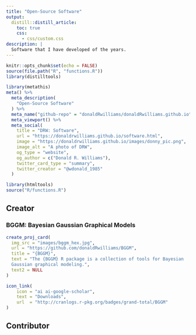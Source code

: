 ```yaml
---
title: "Open-Source Software"
output:
  distill::distill_article:
    toc: true
    css:
      - css/custom.css
description: |
  Software that I have developed of the years.
---
```


```r
knitr::opts_chunk$set(echo = FALSE)
source(file.path("R", "functions.R"))
library(distilltools)
```

```r
library(metathis)
meta() %>%
  meta_description(
    "Open-Source Software"
  ) %>%
  meta_name("github-repo" = "donaldRwilliams/donaldRwilliams.github.io") %>%
  meta_viewport() %>%
  meta_social(
    title = "DRW: Software",
    url = "https://donaldrwilliams.github.io/software.html",
    image = "https://donaldrwilliams.github.io/images/donny_pic.png",
    image_alt = "A photo of DRW",
    og_type = "website",
    og_author = c("Donald R. Williams"),
    twitter_card_type = "summary",
    twitter_creator = "@wdonald_1985"
  )
```

```r
library(htmltools)
source("R/functions.R")
```

## Creator

### BGGM: Bayesian Gaussian Graphical Models

```r
create_proj_card(
  img_src = "images/bggm_hex.jpg",
  url = "https://github.com/donaldRwilliams/BGGM",
  title = "{BGGM}",
  text = "The {BGGM} R package is a collection of tools for Bayesian 
  Gaussian graphical modeling.",
  text2 = NULL
)
```


```r
icon_link(
    icon = "ai ai-google-scholar",
    text = "Downloads",
    url  = "http://cranlogs.r-pkg.org/badges/grand-total/BGGM"
)
```
## Contributor